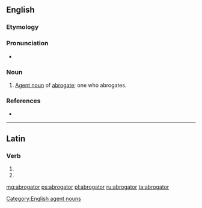 ==English==

===Etymology===
{{suffix|abrogate|or}}

===Pronunciation===
* {{a|US}} {{IPA|/ˈæb.ɹəˌɡeɪ.tɚ/}}

===Noun===
{{en-noun}}

# [[agent noun|Agent noun]] of [[abrogate]]; one who abrogates.

===References===
* {{R:Webster 1913}}

[[Category:English agent nouns]]

----

==Latin==

===Verb===
{{la-verb-form|abrogātor}}

# {{conjugation of|abrogo|abrogō|2|s|fut|pass|imp|lang=la}}
# {{conjugation of|abrogo|abrogō|3|s|fut|pass|imp|lang=la}}

[[mg:abrogator]]
[[ps:abrogator]]
[[pl:abrogator]]
[[ru:abrogator]]
[[ta:abrogator]]